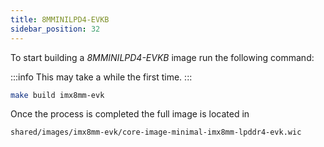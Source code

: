 ```yaml
---
title: 8MMINILPD4-EVKB
sidebar_position: 32
---
```


To start building a *8MMINILPD4-EVKB* image run the following command:

:::info
This may take a while the first time.
:::

```bash
make build imx8mm-evk
```

Once the process is completed the full image is located in

```bash
shared/images/imx8mm-evk/core-image-minimal-imx8mm-lpddr4-evk.wic
```
